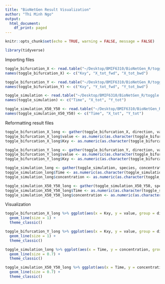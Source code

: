 ```yaml
---
title: "BioNetGen Result Visualization"
author: "Thi Minh Ngo"
output:
  html_document:
    df_print: paged
---
```


```r
knitr::opts_chunk$set(echo = TRUE, warning = FALSE, message = FALSE)
```


```r
library(tidyverse)
```



Importing files
```r
toggle_bifurcation_X <- read.table("~/Desktop/BMIF6310/BioNetGen_R/toggle_bifurcation_X_tot.scan", dec=",", quote="\"")
names(toggle_bifurcation_X) <- c("Kxy", "X_tot_fwd", "X_tot_bwd")

toggle_bifurcation_Y <- read.table("~/Desktop/BMIF6310/BioNetGen_R/toggle_bifurcation_Y_tot.scan", dec=",", quote="\"")
names(toggle_bifurcation_Y) <- c("Kxy", "Y_tot_fwd", "Y_tot_bwd")

toggle_simulation <- read.table("~/Desktop/BMIF6310/BioNetGen_R/toggle.gdat", dec=",", quote="\"")
names(toggle_simulation) <- c("Time", "X_tot", "Y_tot")

toggle_simulation_X50_Y50 <- read.table("~/Desktop/BMIF6310/BioNetGen_R/syndeg_X50_Y50.gdat", dec=",", quote="\"")
names(toggle_simulation_X50_Y50) <- c("Time", "X_tot", "Y_tot")
```


Reformatting result files
```r
toggle_bifurcation_X_long <- gather(toggle_bifurcation_X, direction, value, c(X_tot_fwd, X_tot_bwd), factor_key = TRUE)
toggle_bifurcation_X_long$value <- as.numeric(as.character(toggle_bifurcation_X_long$value))
toggle_bifurcation_X_long$Kxy <- as.numeric(as.character(toggle_bifurcation_X_long$Kxy))

toggle_bifurcation_Y_long <- gather(toggle_bifurcation_Y, direction, value, c(Y_tot_fwd, Y_tot_bwd), factor_key = TRUE)
toggle_bifurcation_Y_long$value <- as.numeric(as.character(toggle_bifurcation_Y_long$value))
toggle_bifurcation_Y_long$Kxy <- as.numeric(as.character(toggle_bifurcation_Y_long$Kxy))

toggle_simulation_long <- gather(toggle_simulation, species, concentration, c(X_tot, Y_tot))
toggle_simulation_long$Time <- as.numeric(as.character(toggle_simulation_long$Time))
toggle_simulation_long$concentration <- as.numeric(as.character(toggle_simulation_long$concentration))

toggle_simulation_X50_Y50_long <- gather(toggle_simulation_X50_Y50, species, concentration, c(X_tot, Y_tot))
toggle_simulation_X50_Y50_long$Time <- as.numeric(as.character(toggle_simulation_X50_Y50_long$Time))
toggle_simulation_X50_Y50_long$concentration <- as.numeric(as.character(toggle_simulation_X50_Y50_long$concentration))
```


Visualization
```r
toggle_bifurcation_X_long %>% ggplot(aes(x = Kxy, y = value, group = direction, color = direction)) +
  geom_line(size = 1) +
  theme_classic()

toggle_bifurcation_Y_long %>% ggplot(aes(x = Kxy, y = value, group = direction, color = direction)) +
  geom_line(size = 1) +
  theme_classic()

toggle_simulation_long %>% ggplot(aes(x = Time, y = concentration, group = species, color = species)) +
  geom_line(size = 0.7) +
  theme_classic()

toggle_simulation_X50_Y50_long %>% ggplot(aes(x = Time, y = concentration, group = species, color = species)) +
  geom_line(size = 0.7) +
  theme_classic()
```








